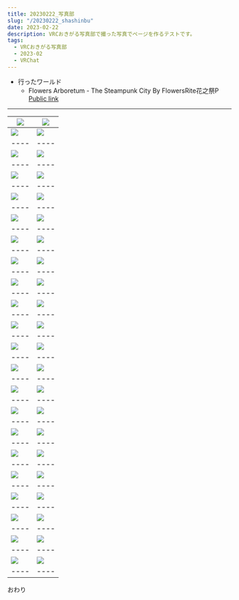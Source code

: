 ```yaml
---
title: 20230222_写真部
slug: "/20230222_shashinbu"
date: 2023-02-22
description: VRCおきがる写真部で撮った写真でページを作るテストです。
tags:
  - VRCおきがる写真部
  - 2023-02
  - VRChat
---
```


+ 行ったワールド
  + Flowers Arboretum - The Steampunk City By FlowersRite花之祭P\
   [Public link](https://vrchat.com/home/launch?worldId=wrld_a77922ff-8917-45d6-855a-fc367e0a893d)

------------------------------

|[![](https://assets.potapoyo.com/photo/202302/20230219_Shashinbu/thumb_VRChat_2023-02-19_22-44-56.852_2160x3840.webp)](https://assets.potapoyo.com/photo/202302/20230219_Shashinbu/VRChat_2023-02-19_22-44-56.852_2160x3840.png)|[![](https://assets.potapoyo.com/photo/202302/20230219_Shashinbu/thumb_VRChat_2023-02-19_22-42-05.215_3840x2160.webp)](https://assets.potapoyo.com/photo/202302/20230219_Shashinbu/VRChat_2023-02-19_22-42-05.215_3840x2160.png)|
|----|----|
|[![](https://assets.potapoyo.com/photo/202302/20230219_Shashinbu/thumb_VRChat_2023-02-19_22-44-56.852_2160x3840.webp)](https://assets.potapoyo.com/photo/202302/20230219_Shashinbu/VRChat_2023-02-19_22-44-56.852_2160x3840.png)|[![](https://assets.potapoyo.com/photo/202302/20230219_Shashinbu/thumb_VRChat_2023-02-19_22-42-05.215_3840x2160.webp)](https://assets.potapoyo.com/photo/202302/20230219_Shashinbu/VRChat_2023-02-19_22-42-05.215_3840x2160.png)|
|----|----|
|[![](https://assets.potapoyo.com/photo/202302/20230219_Shashinbu/thumb_VRChat_2023-02-19_22-41-54.852_3840x2160.webp)](https://assets.potapoyo.com/photo/202302/20230219_Shashinbu/VRChat_2023-02-19_22-41-54.852_3840x2160.png)|[![](https://assets.potapoyo.com/photo/202302/20230219_Shashinbu/thumb_VRChat_2023-02-19_22-39-39.537_3840x2160.webp)](https://assets.potapoyo.com/photo/202302/20230219_Shashinbu/VRChat_2023-02-19_22-39-39.537_3840x2160.png)|
|----|----|
|[![](https://assets.potapoyo.com/photo/202302/20230219_Shashinbu/thumb_VRChat_2023-02-19_22-38-15.798_3840x2160.webp)](https://assets.potapoyo.com/photo/202302/20230219_Shashinbu/VRChat_2023-02-19_22-38-15.798_3840x2160.png)|[![](https://assets.potapoyo.com/photo/202302/20230219_Shashinbu/thumb_VRChat_2023-02-19_22-33-15.371_2160x3840.webp)](https://assets.potapoyo.com/photo/202302/20230219_Shashinbu/VRChat_2023-02-19_22-33-15.371_2160x3840.png)|
|----|----|
|[![](https://assets.potapoyo.com/photo/202302/20230219_Shashinbu/thumb_VRChat_2023-02-19_22-30-04.268_3840x2160.webp)](https://assets.potapoyo.com/photo/202302/20230219_Shashinbu/VRChat_2023-02-19_22-30-04.268_3840x2160.png)|[![](https://assets.potapoyo.com/photo/202302/20230219_Shashinbu/thumb_VRChat_2023-02-19_22-25-02.540_3840x2160.webp)](https://assets.potapoyo.com/photo/202302/20230219_Shashinbu/VRChat_2023-02-19_22-25-02.540_3840x2160.png)|
|----|----|
|[![](https://assets.potapoyo.com/photo/202302/20230219_Shashinbu/thumb_VRChat_2023-02-19_22-23-47.734_3840x2160.webp)](https://assets.potapoyo.com/photo/202302/20230219_Shashinbu/VRChat_2023-02-19_22-23-47.734_3840x2160.png)|[![](https://assets.potapoyo.com/photo/202302/20230219_Shashinbu/thumb_VRChat_2023-02-19_22-23-37.517_3840x2160.webp)](https://assets.potapoyo.com/photo/202302/20230219_Shashinbu/VRChat_2023-02-19_22-23-37.517_3840x2160.png)|
|----|----|
|[![](https://assets.potapoyo.com/photo/202302/20230219_Shashinbu/thumb_VRChat_2023-02-19_22-22-49.198_3840x2160.webp)](https://assets.potapoyo.com/photo/202302/20230219_Shashinbu/VRChat_2023-02-19_22-22-49.198_3840x2160.png)|[![](https://assets.potapoyo.com/photo/202302/20230219_Shashinbu/thumb_VRChat_2023-02-19_22-17-24.565_2160x3840.webp)](https://assets.potapoyo.com/photo/202302/20230219_Shashinbu/VRChat_2023-02-19_22-17-24.565_2160x3840.png)|
|----|----|
|[![](https://assets.potapoyo.com/photo/202302/20230219_Shashinbu/thumb_VRChat_2023-02-19_22-13-56.136_3840x2160.webp)](https://assets.potapoyo.com/photo/202302/20230219_Shashinbu/VRChat_2023-02-19_22-13-56.136_3840x2160.png)|[![](https://assets.potapoyo.com/photo/202302/20230219_Shashinbu/thumb_VRChat_2023-02-19_22-03-45.841_3840x2160.webp)](https://assets.potapoyo.com/photo/202302/20230219_Shashinbu/VRChat_2023-02-19_22-03-45.841_3840x2160.png)|
|----|----|
|[![](https://assets.potapoyo.com/photo/202302/20230219_Shashinbu/thumb_VRChat_2023-02-19_22-02-51.968_3840x2160.webp)](https://assets.potapoyo.com/photo/202302/20230219_Shashinbu/VRChat_2023-02-19_22-02-51.968_3840x2160.png)|[![](https://assets.potapoyo.com/photo/202302/20230219_Shashinbu/thumb_VRChat_2023-02-19_22-01-42.103_3840x2160.webp)](https://assets.potapoyo.com/photo/202302/20230219_Shashinbu/VRChat_2023-02-19_22-01-42.103_3840x2160.png)|
|----|----|
|[![](https://assets.potapoyo.com/photo/202302/20230219_Shashinbu/thumb_VRChat_2023-02-19_21-58-13.374_3840x2160.webp)](https://assets.potapoyo.com/photo/202302/20230219_Shashinbu/VRChat_2023-02-19_21-58-13.374_3840x2160.png)|[![](https://assets.potapoyo.com/photo/202302/20230219_Shashinbu/thumb_VRChat_2023-02-19_21-57-05.661_3840x2160.webp)](https://assets.potapoyo.com/photo/202302/20230219_Shashinbu/VRChat_2023-02-19_21-57-05.661_3840x2160.png)|
|----|----|
|[![](https://assets.potapoyo.com/photo/202302/20230219_Shashinbu/thumb_VRChat_2023-02-19_21-55-26.223_3840x2160.webp)](https://assets.potapoyo.com/photo/202302/20230219_Shashinbu/VRChat_2023-02-19_21-55-26.223_3840x2160.png)|[![](https://assets.potapoyo.com/photo/202302/20230219_Shashinbu/thumb_VRChat_2023-02-19_21-54-20.318_3840x2160.webp)](https://assets.potapoyo.com/photo/202302/20230219_Shashinbu/VRChat_2023-02-19_21-54-20.318_3840x2160.png)|
|----|----|
|[![](https://assets.potapoyo.com/photo/202302/20230219_Shashinbu/thumb_VRChat_2023-02-19_21-53-57.491_3840x2160.webp)](https://assets.potapoyo.com/photo/202302/20230219_Shashinbu/VRChat_2023-02-19_21-53-57.491_3840x2160.png)|[![](https://assets.potapoyo.com/photo/202302/20230219_Shashinbu/thumb_VRChat_2023-02-19_21-51-28.864_3840x2160.webp)](https://assets.potapoyo.com/photo/202302/20230219_Shashinbu/VRChat_2023-02-19_21-51-28.864_3840x2160.png)|
|----|----|
|[![](https://assets.potapoyo.com/photo/202302/20230219_Shashinbu/thumb_VRChat_2023-02-19_21-50-33.861_3840x2160.webp)](https://assets.potapoyo.com/photo/202302/20230219_Shashinbu/VRChat_2023-02-19_21-50-33.861_3840x2160.png)|[![](https://assets.potapoyo.com/photo/202302/20230219_Shashinbu/thumb_VRChat_2023-02-19_21-47-57.184_3840x2160.webp)](https://assets.potapoyo.com/photo/202302/20230219_Shashinbu/VRChat_2023-02-19_21-47-57.184_3840x2160.png)|
|----|----|
|[![](https://assets.potapoyo.com/photo/202302/20230219_Shashinbu/thumb_VRChat_2023-02-19_21-47-29.336_3840x2160.webp)](https://assets.potapoyo.com/photo/202302/20230219_Shashinbu/VRChat_2023-02-19_21-47-29.336_3840x2160.png)|[![](https://assets.potapoyo.com/photo/202302/20230219_Shashinbu/thumb_VRChat_2023-02-19_21-46-32.258_3840x2160.webp)](https://assets.potapoyo.com/photo/202302/20230219_Shashinbu/VRChat_2023-02-19_21-46-32.258_3840x2160.png)|
|----|----|
|[![](https://assets.potapoyo.com/photo/202302/20230219_Shashinbu/thumb_VRChat_2023-02-19_21-45-32.552_3840x2160.webp)](https://assets.potapoyo.com/photo/202302/20230219_Shashinbu/VRChat_2023-02-19_21-45-32.552_3840x2160.png)|[![](https://assets.potapoyo.com/photo/202302/20230219_Shashinbu/thumb_VRChat_2023-02-19_21-43-40.651_3840x2160.webp)](https://assets.potapoyo.com/photo/202302/20230219_Shashinbu/VRChat_2023-02-19_21-43-40.651_3840x2160.png)|
|----|----|
|[![](https://assets.potapoyo.com/photo/202302/20230219_Shashinbu/thumb_VRChat_2023-02-19_21-41-00.415_3840x2160.webp)](https://assets.potapoyo.com/photo/202302/20230219_Shashinbu/VRChat_2023-02-19_21-41-00.415_3840x2160.png)|[![](https://assets.potapoyo.com/photo/202302/20230219_Shashinbu/thumb_VRChat_2023-02-19_21-39-43.124_3840x2160.webp)](https://assets.potapoyo.com/photo/202302/20230219_Shashinbu/VRChat_2023-02-19_21-39-43.124_3840x2160.png)|
|----|----|
|[![](https://assets.potapoyo.com/photo/202302/20230219_Shashinbu/thumb_VRChat_2023-02-19_21-38-55.272_3840x2160.webp)](https://assets.potapoyo.com/photo/202302/20230219_Shashinbu/VRChat_2023-02-19_21-38-55.272_3840x2160.png)|[![](https://assets.potapoyo.com/photo/202302/20230219_Shashinbu/thumb_VRChat_2023-02-19_21-38-23.606_3840x2160.webp)](https://assets.potapoyo.com/photo/202302/20230219_Shashinbu/VRChat_2023-02-19_21-38-23.606_3840x2160.png)|
|----|----|
|[![](https://assets.potapoyo.com/photo/202302/20230219_Shashinbu/thumb_VRChat_2023-02-19_21-37-24.439_3840x2160.webp)](https://assets.potapoyo.com/photo/202302/20230219_Shashinbu/VRChat_2023-02-19_21-37-24.439_3840x2160.png)|[![](https://assets.potapoyo.com/photo/202302/20230219_Shashinbu/thumb_VRChat_2023-02-19_21-32-27.357_3840x2160.webp)](https://assets.potapoyo.com/photo/202302/20230219_Shashinbu/VRChat_2023-02-19_21-32-27.357_3840x2160.png)|
|----|----|
|[![](https://assets.potapoyo.com/photo/202302/20230219_Shashinbu/thumb_VRChat_2023-02-19_21-32-23.144_3840x2160.webp)](https://assets.potapoyo.com/photo/202302/20230219_Shashinbu/VRChat_2023-02-19_21-32-23.144_3840x2160.png)|[![](https://assets.potapoyo.com/photo/202302/20230219_Shashinbu/thumb_VRChat_2023-02-19_21-31-06.929_3840x2160.webp)](https://assets.potapoyo.com/photo/202302/20230219_Shashinbu/VRChat_2023-02-19_21-31-06.929_3840x2160.png)|
|----|----|
|[![](https://assets.potapoyo.com/photo/202302/20230219_Shashinbu/thumb_VRChat_2023-02-19_21-26-53.849_1920x1080.webp)](https://assets.potapoyo.com/photo/202302/20230219_Shashinbu/VRChat_2023-02-19_21-26-53.849_1920x1080.png)|[![](https://assets.potapoyo.com/photo/202302/20230219_Shashinbu/thumb_VRChat_2023-02-19_21-26-47.959_1920x1080.webp)](https://assets.potapoyo.com/photo/202302/20230219_Shashinbu/VRChat_2023-02-19_21-26-47.959_1920x1080.png)|
|----|----|
|[![](https://assets.potapoyo.com/photo/202302/20230219_Shashinbu/thumb_VRChat_2023-02-19_21-24-48.993_1920x1080.webp)](https://assets.potapoyo.com/photo/202302/20230219_Shashinbu/VRChat_2023-02-19_21-24-48.993_1920x1080.png)|[![](https://assets.potapoyo.com/photo/202302/20230219_Shashinbu/thumb_VRChat_2023-02-19_21-22-54.913_1920x1080.webp)](https://assets.potapoyo.com/photo/202302/20230219_Shashinbu/VRChat_2023-02-19_21-22-54.913_1920x1080.png)|
|----|----|
|[![](https://assets.potapoyo.com/photo/202302/20230219_Shashinbu/thumb_VRChat_2023-02-19_21-22-01.009_1920x1080.webp)](https://assets.potapoyo.com/photo/202302/20230219_Shashinbu/VRChat_2023-02-19_21-22-01.009_1920x1080.png)|[![](https://assets.potapoyo.com/photo/202302/20230219_Shashinbu/thumb_VRChat_2023-02-19_21-20-39.941_1920x1080.webp)](https://assets.potapoyo.com/photo/202302/20230219_Shashinbu/VRChat_2023-02-19_21-20-39.941_1920x1080.png)|
|----|----|

おわり

